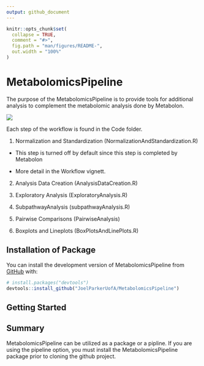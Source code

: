 ```yaml
---
output: github_document
---
```


<!-- README.md is generated from README.Rmd. Please edit that file -->

```r
knitr::opts_chunk$set(
  collapse = TRUE,
  comment = "#>",
  fig.path = "man/figures/README-",
  out.width = "100%"
)
```

# MetabolomicsPipeline

<!-- badges: start -->
<!-- badges: end -->

The purpose of the MetabolomicsPipeline is to provide tools for additional analysis
to complement the metabolomic analysis done by Metabolon. 

<img src="Workflow.png"/>

Each step of the workflow is found in the Code folder.

1. Normalization and Standardization (NormalizationAndStandardization.R)

- This step is turned off by default since this step is completed by Metabolon

- More detail in the Workflow vignett.

2. Analysis Data Creation (AnalysisDataCreation.R)

3. Exploratory Analysis (ExploratoryAnalysis.R)

4. SubpathwayAnalysis (subpathwayAnalysis.R)

5. Pairwise Comparisons (PairwiseAnalysis)

6. Boxplots and Lineplots (BoxPlotsAndLinePlots.R)

## Installation of Package

You can install the development version of MetabolomicsPipeline from [GitHub](https://github.com/) with:

``` r
# install.packages("devtools")
devtools::install_github("JoelParkerUofA/MetabolomicsPipeline")
```


## Getting Started {#sec-GettingStarted}



## Summary 

MetabolomicsPipeline can be utilized as a package or a pipline. If you are using 
the pipeline option, you must install the MetabolomicsPipeline package prior to 
cloning the github project. 






